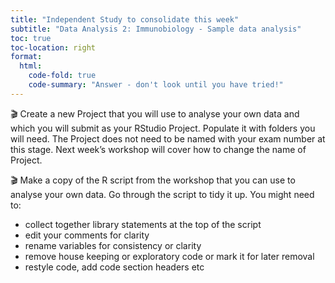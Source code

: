 ```yaml
---
title: "Independent Study to consolidate this week"
subtitle: "Data Analysis 2: Immunobiology - Sample data analysis"
toc: true
toc-location: right
format:
  html:
    code-fold: true
    code-summary: "Answer - don't look until you have tried!"
---
```




🎬 Create a new Project that you will use to analyse your own data and which you will submit as your RStudio Project. Populate it with folders you will need. The Project does not need to be named with your exam number at this stage. Next week's workshop will cover how to change the name of Project.

🎬 Make a copy of the R script from the workshop that you can use to analyse your own data. Go through the script to tidy it up. You might need to:

   -   collect together library statements at the top of the script
   -   edit your comments for clarity
   -   rename variables for consistency or clarity
   -   remove house keeping or exploratory code or mark it for later removal
   -   restyle code, add code section headers etc